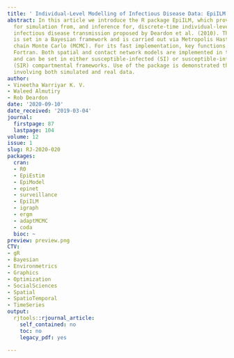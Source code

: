 ```yaml
---
title: ' Individual-Level Modelling of Infectious Disease Data: EpiILM'
abstract: In this article we introduce the R package EpiILM, which provides tools
  for simulation from, and inference for, discrete-time individual-level models of
  infectious disease transmission proposed by Deardon et al. (2010). The inference
  is set in a Bayesian framework and is carried out via Metropolis Hastings Markov
  chain Monte Carlo (MCMC). For its fast implementation, key functions are coded in
  Fortran. Both spatial and contact network models are implemented in the package
  and can be set in either susceptible-infected (SI) or susceptible-infected-removed
  (SIR) compartmental frameworks. Use of the package is demonstrated through examples
  involving both simulated and real data.
author:
- Vineetha Warriyar K. V.
- Waleed Almutiry
- Rob Deardon
date: '2020-09-10'
date_received: '2019-03-04'
journal:
  firstpage: 87
  lastpage: 104
volume: 12
issue: 1
slug: RJ-2020-020
packages:
  cran:
  - R0
  - EpiEstim
  - EpiModel
  - epinet
  - surveillance
  - EpiILM
  - igraph
  - ergm
  - adaptMCMC
  - coda
  bioc: ~
preview: preview.png
CTV:
- gR
- Bayesian
- Environmetrics
- Graphics
- Optimization
- SocialSciences
- Spatial
- SpatioTemporal
- TimeSeries
output:
  rjtools::rjournal_article:
    self_contained: no
    toc: no
    legacy_pdf: yes

---
```

